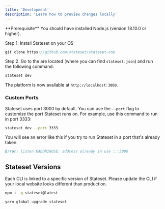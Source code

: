 ```yaml
---
title: 'Development'
description: 'Learn how to preview changes locally'
---
```


<Info>
  **Prerequisite** You should have installed Node.js (version 18.10.0 or
  higher).
</Info>

Step 1. Install Stateset on your OS:

<CodeGroup>

```jsx bash
git clone https://github.com/stateset/stateset-one
```

</CodeGroup>

Step 2. Go to the are located (where you can find `stateset.json`) and run the following command:

```bash
stateset dev
```

The platform is now available at `http://localhost:3000`.

### Custom Ports

Stateset uses port 3000 by default. You can use the `--port` flag to customize the port Stateset runs on. For example, use this command to run in port 3333:

```bash
stateset dev --port 3333
```

You will see an error like this if you try to run Stateset in a port that's already taken:

```md
Error: listen EADDRINUSE: address already in use :::3000
```

## Stateset Versions

Each CLI is linked to a specific version of Stateset. Please update the CLI if your local website looks different than production.

<CodeGroup>

```bash npm
npm i -g stateset@latest
```

```bash yarn
yarn global upgrade stateset
```

</CodeGroup>
